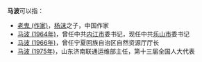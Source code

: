'''马波'''可以指：
* [[老鬼_(作家)|老鬼 (作家)]]，[[杨沫|杨沫]]之子，中国作家
* [[马波_(1964年)|马波 (1964年)]]，曾任中共[[内江市|内江市]]委书记，现任中共[[乐山市|乐山市]]委书记
* [[马波_(1966年)|马波 (1966年)]]，曾任宁夏回族自治区自然资源厅厅长
* [[马波_(1975年)|马波 (1975年)]]，山东济南联通运维部主任，第十三届全国人大代表

{{disambig}}